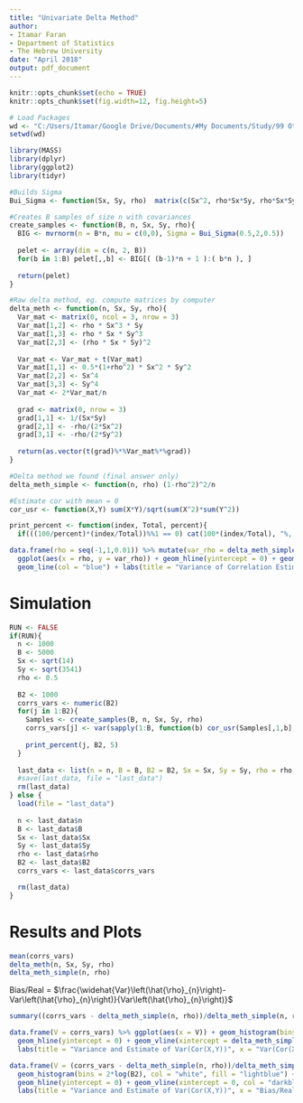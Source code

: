 ```yaml
---
title: "Univariate Delta Method"
author:
- Itamar Faran
- Department of Statistics
- The Hebrew University
date: "April 2018"
output: pdf_document
---
```


```r
knitr::opts_chunk$set(echo = TRUE)
knitr::opts_chunk$set(fig.width=12, fig.height=5) 
```

```r
# Load Packages
wd <- "C:/Users/Itamar/Google Drive/Documents/#My Documents/Study/99 Other/Binyamini/Models"
setwd(wd)

library(MASS)
library(dplyr)
library(ggplot2)
library(tidyr)
```

```r
#Builds Sigma
Bui_Sigma <- function(Sx, Sy, rho)  matrix(c(Sx^2, rho*Sx*Sy, rho*Sx*Sy, Sy^2), ncol = 2)

#Creates B samples of size n with covariances
create_samples <- function(B, n, Sx, Sy, rho){
  BIG <- mvrnorm(n = B*n, mu = c(0,0), Sigma = Bui_Sigma(0.5,2,0.5))
  
  pelet <- array(dim = c(n, 2, B))
  for(b in 1:B) pelet[,,b] <- BIG[( (b-1)*n + 1 ):( b*n ), ]
  
  return(pelet)
}

#Raw delta method, eg. compute matrices by computer
delta_meth <- function(n, Sx, Sy, rho){
  Var_mat <- matrix(0, ncol = 3, nrow = 3)
  Var_mat[1,2] <- rho * Sx^3 * Sy
  Var_mat[1,3] <- rho * Sx * Sy^3
  Var_mat[2,3] <- (rho * Sx * Sy)^2
  
  Var_mat <- Var_mat + t(Var_mat)
  Var_mat[1,1] <- 0.5*(1+rho^2) * Sx^2 * Sy^2
  Var_mat[2,2] <- Sx^4
  Var_mat[3,3] <- Sy^4
  Var_mat <- 2*Var_mat/n
  
  grad <- matrix(0, nrow = 3)
  grad[1,1] <- 1/(Sx*Sy)
  grad[2,1] <- -rho/(2*Sx^2)
  grad[3,1] <- -rho/(2*Sy^2)
  
  return(as.vector(t(grad)%*%Var_mat%*%grad))
}

#Delta method we found (final answer only)
delta_meth_simple <- function(n, rho) (1-rho^2)^2/n

#Estimate cor with mean = 0
cor_usr <- function(X,Y) sum(X*Y)/sqrt(sum(X^2)*sum(Y^2))

print_percent <- function(index, Total, percent){
  if(((100/percent)*(index/Total))%%1 == 0) cat(100*(index/Total), "%, ") }
```

```r
data.frame(rho = seq(-1,1,0.01)) %>% mutate(var_rho = delta_meth_simple(1, rho)) %>%
  ggplot(aes(x = rho, y = var_rho)) + geom_hline(yintercept = 0) + geom_vline(xintercept = 0) + 
  geom_line(col = "blue") + labs(title = "Variance of Correlation Estimator (n = 1)", x = "r", y = "Var(r)")
```

\newpage
# Simulation
```r
RUN <- FALSE
if(RUN){
  n <- 1000
  B <- 5000
  Sx <- sqrt(14)
  Sy <- sqrt(3541)
  rho <- 0.5
  
  B2 <- 1000
  corrs_vars <- numeric(B2)
  for(j in 1:B2){
    Samples <- create_samples(B, n, Sx, Sy, rho)
    corrs_vars[j] <- var(sapply(1:B, function(b) cor_usr(Samples[,1,b], Samples[,2,b])))
  
    print_percent(j, B2, 5)
  }
  
  last_data <- list(n = n, B = B, B2 = B2, Sx = Sx, Sy = Sy, rho = rho, corrs_vars = corrs_vars)
  #save(last_data, file = "last_data")
  rm(last_data)
} else {
  load(file = "last_data")
  
  n <- last_data$n
  B <- last_data$B
  Sx <- last_data$Sx
  Sy <- last_data$Sy
  rho <- last_data$rho
  B2 <- last_data$B2
  corrs_vars <- last_data$corrs_vars

  rm(last_data)
}

```

\newpage
# Results and Plots
```r
mean(corrs_vars)
delta_meth(n, Sx, Sy, rho)
delta_meth_simple(n, rho)
```

Bias/Real = $\frac{\widehat{Var}\left(\hat{\rho}_{n}\right)-Var\left(\hat{\rho}_{n}\right)}{Var\left(\hat{\rho}_{n}\right)}$
```r
summary((corrs_vars - delta_meth_simple(n, rho))/delta_meth_simple(n, rho))
```

\newpage
```r
data.frame(V = corrs_vars) %>% ggplot(aes(x = V)) + geom_histogram(bins = 2*log(B2), col = "white", fill = "lightblue") + 
  geom_hline(yintercept = 0) + geom_vline(xintercept = delta_meth_simple(n, rho), col = "darkblue", size = 1) + 
  labs(title = "Variance and Estimate of Var(Cor(X,Y))", x = "Var(Cor(X,Y))", y = "Frequency")

data.frame(V = (corrs_vars - delta_meth_simple(n, rho))/delta_meth_simple(n, rho)) %>% ggplot(aes(x = V)) +
  geom_histogram(bins = 2*log(B2), col = "white", fill = "lightblue") + 
  geom_hline(yintercept = 0) + geom_vline(xintercept = 0, col = "darkblue", size = 1) + 
  labs(title = "Variance and Estimate of Var(Cor(X,Y))", x = "Bias/Real", y = "Frequency")
```